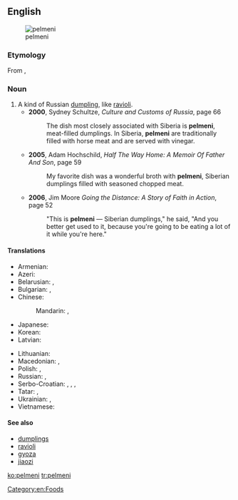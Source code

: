 ==English==
{{wikipedia}}
[[Image:Pelmeni.jpg|thumb|pelmeni]]

===Etymology===
From {{etyl|ru}} {{term|пельмени||tr=pel'méni|lang=ru|sc=Cyrl}}, {{singular}} {{term|пельмень||tr=pel'mén'|lang=ru|sc=Cyrl}}

===Noun===
{{en-noun|-}}

# A kind of Russian [[dumpling]], like [[ravioli]].
#* '''2000''', Sydney Schultze, ''Culture and Customs of Russia'', page 66
#*: The dish most closely associated with Siberia is '''pelmeni''', meat-filled dumplings. In Siberia, '''pelmeni''' are traditionally filled with horse meat and are served with vinegar.
#* '''2005''', Adam Hochschild, ''Half The Way Home: A Memoir Of Father And Son'', page 59
#*: My favorite dish was a wonderful broth with '''pelmeni''', Siberian dumplings filled with seasoned chopped meat.
#* '''2006''', Jim Moore ''Going the Distance: A Story of Faith in Action'', page 52
#*: "This is '''pelmeni''' — Siberian dumplings," he said, "And you better get used to it, because you're going to be eating a lot of it while you're here."

====Translations====
{{trans-top|Russian dumplings}}
* Armenian: {{t-|hy|պելմենի|tr=pelmeni}}
* Azeri: {{t-|az|düşbərə}}
* Belarusian: {{t-|be|пяльмень|m|tr=pjalʹménʹ}}, {{qualifier|usually plural}} {{t-|be|пяльмені|m|p|tr=pjalʹméni}}
* Bulgarian: {{t-|bg|пелмен|m|tr=pelmén}}, {{qualifier|usually plural}} {{t-|bg|пелмени|m|p|tr=pelméni}}
* Chinese:
*: Mandarin: {{t|cmn|俄式餃子|sc=Hani}}, {{t|cmn|俄式饺子|tr=É-shì jiǎozi|sc=Hani}}
* Japanese: {{t-|ja|ペリメニ|tr=perimeni}}
* Korean: {{t+|ko|펠메니|tr=pelmeni|sc=Hang}}
* Latvian: {{t-|lv|pelmeņi}}
{{trans-mid}}
* Lithuanian: {{t-|lt|koldūnai}}
* Macedonian: {{t-|mk|пелмен|m|tr=pelmén}}, {{qualifier|usually plural}} {{t-|mk|пелмени|m|p|tr=pelméni}}
* Polish: {{t-|pl|pielmeni|m-p}}, {{t-|pl|pierogi|m-p}}
* Russian: {{t+|ru|пельмень|m|tr=pelʹménʹ}}, {{qualifier|usually plural}} {{t-|ru|пельмени|m|p|tr=pelʹméni}}
* Serbo-Croatian: {{t-|sh|пелмен|m|sc=Cyrl}}, {{t-|sh|pelmen|m}}, {{qualifier|usually plural}} {{t-|sh|пелмени|m|p|sc=Cyrl}}, {{t-|sh|pelmeni|m-p}}
* Tatar: {{t+|tt|пилмән|tr=pilmän|sc=Cyrl}}, {{t-|tt|пилмәннәр|p|tr=pilmännär|sc=Cyrl}}
* Ukrainian: {{t-|uk|пельмень|m|tr=pelʹménʹ}}, {{qualifier|usually plural}} {{t-|uk|пельмені|m|p|tr=pelʹméni}}
* Vietnamese: {{t+|vi|mằn thắn}}
{{trans-bottom}}

====See also====
* [[dumplings]]
* [[ravioli]]
* [[gyoza]]
* [[jiaozi]]

[[Category:en:Foods]]

[[ko:pelmeni]]
[[tr:pelmeni]]